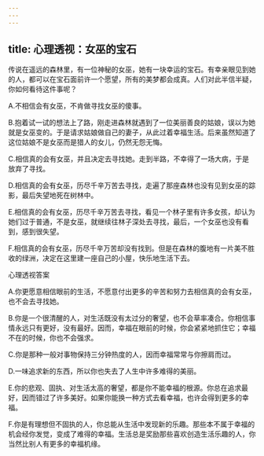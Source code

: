 ```yaml
---
---
---
```

title: 心理透视：女巫的宝石
---



传说在遥远的森林里，有一位神秘的女巫，她有一块幸运的宝石。有幸亲眼见到她的人，都可以在宝石面前许一个愿望，所有的美梦都会成真。人们对此半信半疑，你如何看待这件事呢？

A.不相信会有女巫，不肯做寻找女巫的傻事。

B.抱着试一试的想法上了路，刚走进森林就遇到了一位美丽善良的姑娘，误以为她就是女巫变的。于是请求姑娘做自己的妻子，从此过着幸福生活。后来虽然知道了这位姑娘不是女巫而是猎人的女儿，仍然无怨无悔。

C.相信真的会有女巫，并且决定去寻找她。走到半路，不幸得了一场大病，于是放弃了寻找。

D.相信真的会有女巫，历尽千辛万苦去寻找，走遍了那座森林也没有见到女巫的踪影，最后失望地死在树林中。

E.相信真的会有女巫，历尽千辛万苦去寻找，看见一个林子里有许多女孩，却认为她们过于普通，不是女巫，就继续往林子深处去寻找，最后，一个女巫也没有看到，感到很失望。

F.相信真的会有女巫，历尽千辛万苦却没有找到。但是在森林的腹地有一片美不胜收的绿洲，决定在这里建一座自己的小屋，快乐地生活下去。

心理透视答案

A.你更愿意相信眼前的生活，不愿意付出更多的辛苦和努力去相信真的会有女巫，也不会去寻找她。

B.你是一个很清醒的人，对生活既没有太过分的奢望，也不会草率凑合。你相信事情永远只有更好，没有最好。因而，幸福在眼前的时候，你会紧紧地抓住它；幸福不在的时候，你也不会强求。

C.你是那种一般对事物保持三分钟热度的人，因而幸福常常与你擦肩而过。

D.一味追求新的东西，所以你也失去了人生中许多难得的美丽。

E.你的悲观、固执、对生活太高的奢望，都是你不能幸福的根源。你总在追求最好，因而错过了许多美好。如果你能换一种方式去看幸福，也许会得到更多的幸福。

F.你是有理想但不固执的人，你总能从生活中发现新的乐趣。那些本不属于幸福的机会经你发觉，变成了难得的幸福。生活总是奖励那些喜欢创造生活乐趣的人，你当然比别人有更多的幸福机缘。